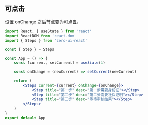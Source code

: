 ## 可点击

设置 onChange 之后节点变为可点击。

```jsx
import React, { useState } from 'react'
import ReactDOM from 'react-dom'
import { Steps } from 'zero-ui-react'

const { Step } = Steps

const App = () => {
    const [current, setCurrent] = useState(1)

    const onChange = (newCurrent) => setCurrent(newCurrent)

    return (
        <Steps current={current} onChange={onChange}>
            <Step title="第一步" desc="第一步需要身份证"></Step>
            <Step title="第二步" desc="第二步需要社保证明"></Step>
            <Step title="第三步" desc="等待审核结果"></Step>
        </Steps>
    )
}
export default App
```

